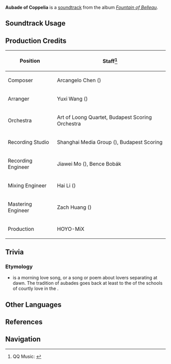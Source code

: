 {{Soundtrack Infobox
|image          = Fountain of Belleau.png
|album          = Fountain of Belleau
|disc           = 4
|number         = 95
|featured       = 
|featured2      = 
|featured3      = 
|featured_disc  = 
|featured_disc2 = 
|featured_disc3 = 
|youtube_id     = OyjtZ7jhtSY
|spotify_id     = 5kc4KdJDpYnIL2ANg0cv31
|previous       = Virelai des marees
|next           = Envoi of Coppelius
}}
'''Aubade of Coppelia''' is a [[soundtrack]] from the album ''[[Fountain of Belleau]]''.

==Soundtrack Usage==
{{Soundtrack Usage
|location = Fountain of Lucine\Icewind Suite//base stance
|eventgameplay = Backstage Encounter
}}

==Production Credits==
{| class="wikitable"
! Position
! Staff<ref>QQ Music: [https://y.qq.com/n/ryqq/songDetail/000wkZqY0dQ0Ga {{zh|歌裴莉娅的晨歌 Aubade of Coppelia}}]</ref>
|-
! Composer
| Arcangelo Chen ({{zh|陈子敏}})
|-
! Arranger
| Yuxi Wang ({{zh|王予曦}})
|-
! Orchestra
| Art of Loong Quartet, Budapest Scoring Orchestra
|-
! Recording Studio
| Shanghai Media Group ({{zh|上海广播大厦}}), Budapest Scoring
|-
! Recording Engineer
| Jiawei Mo ({{zh|莫家伟}}), Bence Bobák
|-
! Mixing Engineer
| Hai Li ({{zh|李海}})
|-
! Mastering Engineer
| Zach Huang ({{zh|黄巍}})
|-
! Production
| HOYO-MiX
|}
<!--
==Videos==
<gallery>
</gallery>

==Trivia==
-->
==Trivia==

=== Etymology ===

* {{W|Aubade}} is a morning love song, or a song or poem about lovers separating at dawn. The tradition of aubades goes back at least to the {{W|Troubadour|troubadours}} of the {{W|Occitan literature|Provençal}} schools of courtly love in the {{W|High Middle Ages}}.

==Other Languages==
{{Other Languages
|en      = Aubade of Coppelia
|zhs     = 歌裴莉娅的晨歌
|zhs_rm  = 
|zhs_tl  = 
|ja      = コッペリアの暁歌
|ja_rm   = Kopperia no Gyouka
|ja_tl   = Aubade of Coppelia
}}

==References==
{{Reflist}}

==Navigation==
{{Soundtrack Navbox|Fountain of Belleau}}